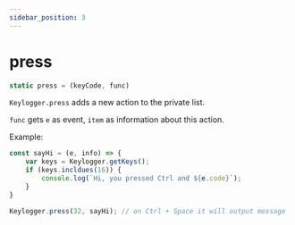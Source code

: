```yaml
---
sidebar_position: 3
---
```

# press

```js
static press = (keyCode, func)
```

`Keylogger.press` adds a new action to the private list.

`func` gets `e` as event, `item` as information about this action.

Example:
```js
const sayHi = (e, info) => {
    var keys = Keylogger.getKeys();
    if (keys.incldues(16)) {
        console.log(`Hi, you pressed Ctrl and ${e.code}`);
    }
}

Keylogger.press(32, sayHi); // on Ctrl + Space it will output message
```
